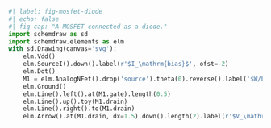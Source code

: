 ```python
#| label: fig-mosfet-diode
#| echo: false
#| fig-cap: "A MOSFET connected as a diode."
import schemdraw as sd
import schemdraw.elements as elm
with sd.Drawing(canvas='svg'):
    elm.Vdd()
    elm.SourceI().down().label(r'$I_\mathrm{bias}$', ofst=-2)
    elm.Dot()
    M1 = elm.AnalogNFet().drop('source').theta(0).reverse().label('$W/L$', loc='right')
    elm.Ground()
    elm.Line().left().at(M1.gate).length(0.5)
    elm.Line().up().toy(M1.drain)
    elm.Line().right().to(M1.drain)
    elm.Arrow().at(M1.drain, dx=1.5).down().length(2).label(r'$V_\mathrm{GS}$', ofst=-1)
```